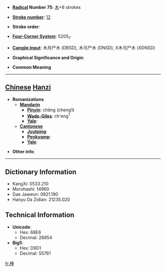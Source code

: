* '''[[Wiktionary:Chinese radical index| Radical]] Number 75''': [[Wiktionary:Chinese radical index 木|木]]+8 strokes

* '''[[Wiktionary:Chinese total strokes index|Stroke number]]''': [[Wiktionary:Chinese total strokes index 12|12]]

* '''Stroke order''': 

* '''[[Wiktionary:Chinese four corner index|Four-Corner System]]''': 5205<sub>7</sub>

* '''[[Wiktionary:Chinese Cangjie index|Cangjie input]]''': 木月尸木 (DBSD), 木弓尸木 (DNSD), X木弓尸木 (XDNSD)

* '''Graphical Significance and Origin''': 

* '''Common Meaning'''

----

== [[Chinese]] [[Hanzi]] ==

* '''Romanizations'''
** '''[[Mandarin]]'''
*** '''[[Pinyin]]''': chēng (cheng1)
*** '''[[Wade-Giles]]''': ch'eng<sup>1</sup>
*** '''[[Yale]]''': 
** '''[[Cantonese]]'''
*** '''[[Jyutping]]''':
*** '''[[Penkyamp]]''': 
*** '''[[Yale]]''': 

* '''Other info''': 

----

== Dictionary Information ==

* KangXi: 0533.210
* Morohashi: 14960
* Dae Jaweon: 0921.190
* Hanyu Da Zidian: 21235.020

== Technical Information ==

* '''Unicode''':
** Hex: 68E6
** Decimal: 26854
* '''Big5''':
** Hex: D9D1
** Decimal: 55761

[[fr:棦]]